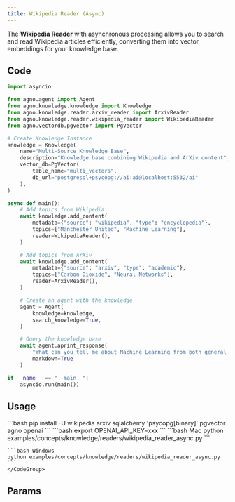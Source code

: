 ```yaml
---
title: Wikipedia Reader (Async)
---
```


The **Wikipedia Reader** with asynchronous processing allows you to search and read Wikipedia articles efficiently, converting them into vector embeddings for your knowledge base.

## Code

```python examples/concepts/knowledge/readers/wikipedia_reader_async.py
import asyncio

from agno.agent import Agent
from agno.knowledge.knowledge import Knowledge
from agno.knowledge.reader.arxiv_reader import ArxivReader
from agno.knowledge.reader.wikipedia_reader import WikipediaReader
from agno.vectordb.pgvector import PgVector

# Create Knowledge Instance
knowledge = Knowledge(
    name="Multi-Source Knowledge Base",
    description="Knowledge base combining Wikipedia and ArXiv content",
    vector_db=PgVector(
        table_name="multi_vectors", 
        db_url="postgresql+psycopg://ai:ai@localhost:5532/ai"
    ),
)

async def main():
    # Add topics from Wikipedia
    await knowledge.add_content(
        metadata={"source": "wikipedia", "type": "encyclopedia"},
        topics=["Manchester United", "Machine Learning"],
        reader=WikipediaReader(),
    )

    # Add topics from ArXiv
    await knowledge.add_content(
        metadata={"source": "arxiv", "type": "academic"},
        topics=["Carbon Dioxide", "Neural Networks"],
        reader=ArxivReader(),
    )

    # Create an agent with the knowledge
    agent = Agent(
        knowledge=knowledge,
        search_knowledge=True,
    )

    # Query the knowledge base
    await agent.aprint_response(
        "What can you tell me about Machine Learning from both general and academic sources?",
        markdown=True
    )

if __name__ == "__main__":
    asyncio.run(main())
```

## Usage

<Steps>
  <Snippet file="create-venv-step.mdx" />

  <Step title="Install libraries">
    ```bash
    pip install -U wikipedia arxiv sqlalchemy 'psycopg[binary]' pgvector agno openai
    ```
  </Step>

  <Step title="Set environment variables">
    ```bash
    export OPENAI_API_KEY=xxx
    ```
  </Step>

  <Snippet file="run-pgvector-step.mdx" />

  <Step title="Run Agent">
    <CodeGroup>
    ```bash Mac
    python examples/concepts/knowledge/readers/wikipedia_reader_async.py
    ```

    ```bash Windows
    python examples/concepts/knowledge/readers/wikipedia_reader_async.py
    ```
    </CodeGroup>
  </Step>
</Steps>

## Params

<Snippet file="wikipedia-reader-reference.mdx" />
